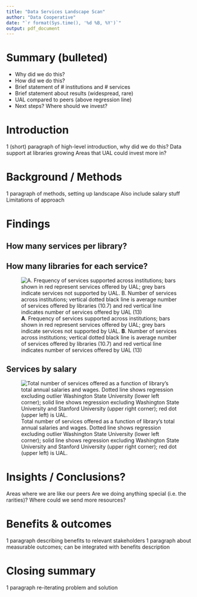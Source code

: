 ```yaml
---
title: "Data Services Landscape Scan"
author: "Data Cooperative"
date: "`r format(Sys.time(), '%d %B, %Y')`"
output: pdf_document
---
```


# Summary (bulleted)

+ Why did we do this?
+ How did we do this?
+ Brief statement of # institutions and # services
+ Brief statement about results (widespread, rare)
+ UAL compared to peers (above regression line)
+ Next steps? Where should we invest?

# Introduction

1 (short) paragraph of high-level introduction, why did we do this?
Data support at libraries growing
Areas that UAL could invest more in?

# Background / Methods
1 paragraph of methods, setting up landscape
Also include salary stuff
Limitations of approach

# Findings

## How many services per library?
## How many libraries for each service?

![**A**. Frequency of services supported across institutions; bars shown in red represent services offered by UAL; grey bars indicate services not supported by UAL. **B**. Number of services across institutions; vertical dotted black line is average number of services offered by libraries (10.7) and red vertical line indicates number of services offered by UAL (13)](output/service-dist-ranks-az.png)

## Services by salary
![Total number of services offered as a function of library's total annual salaries and wages. Dotted line shows regression excluding outlier Washington State University (lower left corner); solid line shows regression excluding Washington State University and Stanford University (upper right corner); red dot (upper left) is UAL.](output/salaries-services-az.png)

# Insights / Conclusions?
Areas where we are like our peers
Are we doing anything special (i.e. the rarities)?
Where could we send more resources?

# Benefits & outcomes
1 paragraph describing benefits to relevant stakeholders
1 paragraph about measurable outcomes; can be integrated with benefits description

# Closing summary
1 paragraph re-iterating problem and solution
